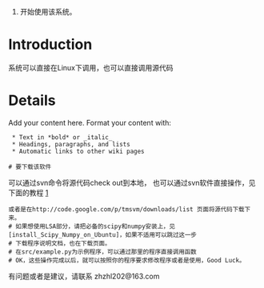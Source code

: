 #开始使用该系统。

= Introduction =

系统可以直接在Linux下调用，也可以直接调用源代码


= Details =

Add your content here.  Format your content with:
  * Text in *bold* or _italic_
  * Headings, paragraphs, and lists
  * Automatic links to other wiki pages

 # 要下载该软件
可以通过svn命令将源代码check out到本地，
{{{svn checkout http://tmsvm.googlecode.com/svn/trunk/ tmsvm}}}
也可以通过svn软件直接操作，见下面的教程 [http://sae.sina.com.cn/?m=devcenter&catId=212]
 或者是在http://code.google.com/p/tmsvm/downloads/list 页面将源代码下载下来。
 # 如果想使用LSA部分，请把必备的scipy和numpy安装上，见[install_Scipy_Numpy_on_Ubuntu]，如果不适用可以跳过这一步
 # 下载程序说明文档，也在下载页面。
 # 在src/example.py为示例程序，可以通过那里的程序直接调用函数
 # OK，这些操作完成以后，就可以按照你的程序要求修改程序或者是使用，Good Luck。

有问题或者是建议，请联系 zhzhl202@163.com